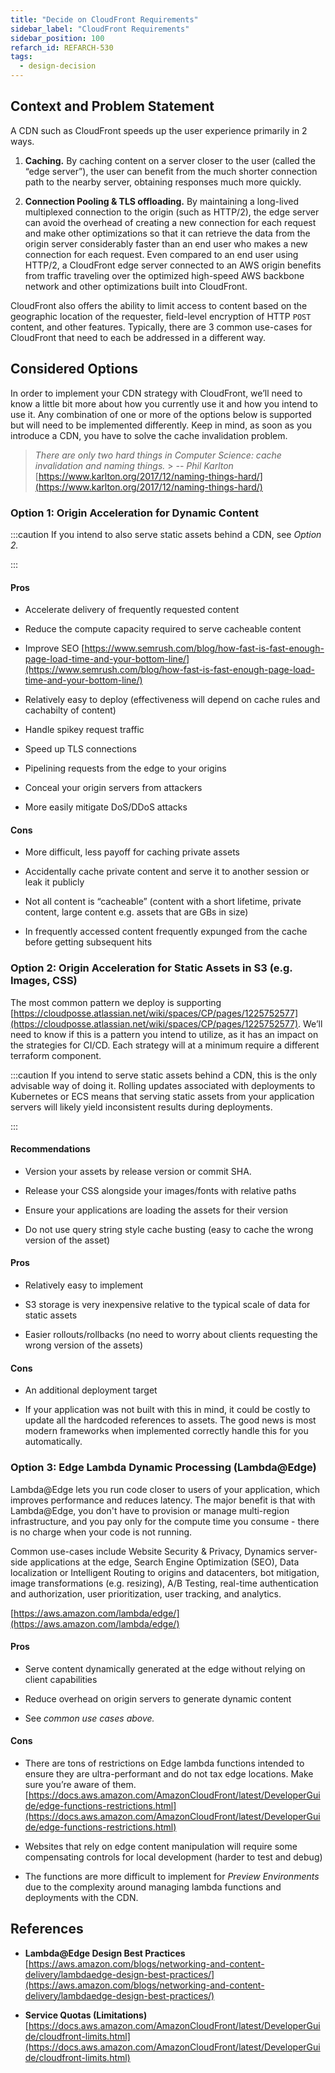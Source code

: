 ```yaml
---
title: "Decide on CloudFront Requirements"
sidebar_label: "CloudFront Requirements"
sidebar_position: 100
refarch_id: REFARCH-530
tags:
  - design-decision
---
```



## Context and Problem Statement

A CDN such as CloudFront speeds up the user experience primarily in 2 ways.

1. **Caching.** By caching content on a server closer to the user (called the “edge server”), the user can benefit from the much shorter connection path to the nearby server, obtaining responses much more quickly.

2. **Connection Pooling & TLS offloading.** By maintaining a long-lived multiplexed connection to the origin (such as HTTP/2), the edge server can avoid the overhead of creating a new connection for each request and make other optimizations so that it can retrieve the data from the origin server considerably faster than an end user who makes a new connection for each request. Even compared to an end user using HTTP/2, a CloudFront edge server connected to an AWS origin benefits from traffic traveling over the optimized high-speed AWS backbone network and other optimizations built into CloudFront.

CloudFront also offers the ability to limit access to content based on the geographic location of the requester, field-level encryption of HTTP `POST` content, and other features. Typically, there are 3 common use-cases for CloudFront that need to each be addressed in a different way.

## Considered Options

In order to implement your CDN strategy with CloudFront, we’ll need to know a little bit more about how you currently use it and how you intend to use it. Any combination of one or more of the options below is supported but will need to be implemented differently. Keep in mind, as soon as you introduce a CDN, you have to solve the cache invalidation problem.

> _There are only two hard things in Computer Science: cache invalidation and naming things._ > _-- Phil Karlton_
> [https://www.karlton.org/2017/12/naming-things-hard/](https://www.karlton.org/2017/12/naming-things-hard/)

### Option 1: Origin Acceleration for Dynamic Content

:::caution
If you intend to also serve static assets behind a CDN, see _Option 2._

:::

#### Pros

- Accelerate delivery of frequently requested content

- Reduce the compute capacity required to serve cacheable content

- Improve SEO
  [https://www.semrush.com/blog/how-fast-is-fast-enough-page-load-time-and-your-bottom-line/](https://www.semrush.com/blog/how-fast-is-fast-enough-page-load-time-and-your-bottom-line/)

- Relatively easy to deploy (effectiveness will depend on cache rules and cachabilty of content)

- Handle spikey request traffic

- Speed up TLS connections

- Pipelining requests from the edge to your origins

- Conceal your origin servers from attackers

- More easily mitigate DoS/DDoS attacks

#### Cons

- More difficult, less payoff for caching private assets

- Accidentally cache private content and serve it to another session or leak it publicly

- Not all content is “cacheable” (content with a short lifetime, private content, large content e.g. assets that are GBs in size)

- In frequently accessed content frequently expunged from the cache before getting subsequent hits

### Option 2: Origin Acceleration for Static Assets in S3 (e.g. Images, CSS)

The most common pattern we deploy is supporting [https://cloudposse.atlassian.net/wiki/spaces/CP/pages/1225752577](https://cloudposse.atlassian.net/wiki/spaces/CP/pages/1225752577). We’ll need to know if this is a pattern you intend to utilize, as it has an impact on the strategies for CI/CD. Each strategy will at a minimum require a different terraform component.

:::caution
If you intend to serve static assets behind a CDN, this is the only advisable way of doing it. Rolling updates associated with deployments to Kubernetes or ECS means that serving static assets from your application servers will likely yield inconsistent results during deployments.

:::

#### Recommendations

- Version your assets by release version or commit SHA.

- Release your CSS alongside your images/fonts with relative paths

- Ensure your applications are loading the assets for their version

- Do not use query string style cache busting (easy to cache the wrong version of the asset)

#### Pros

- Relatively easy to implement

- S3 storage is very inexpensive relative to the typical scale of data for static assets

- Easier rollouts/rollbacks (no need to worry about clients requesting the wrong version of the assets)

#### Cons

- An additional deployment target

- If your application was not built with this in mind, it could be costly to update all the hardcoded references to assets. The good news is most modern frameworks when implemented correctly handle this for you automatically.

### Option 3: Edge Lambda Dynamic Processing (Lambda@Edge)

Lambda@Edge lets you run code closer to users of your application, which improves performance and reduces latency. The major benefit is that with Lambda@Edge, you don't have to provision or manage multi-region infrastructure, and you pay only for the compute time you consume - there is no charge when your code is not running.

Common use-cases include Website Security & Privacy, Dynamics server-side applications at the edge, Search Engine Optimization (SEO), Data localization or Intelligent Routing to origins and datacenters, bot mitigation, image transformations (e.g. resizing), A/B Testing, real-time authentication and authorization, user prioritization, user tracking, and analytics.

[https://aws.amazon.com/lambda/edge/](https://aws.amazon.com/lambda/edge/)

#### Pros

- Serve content dynamically generated at the edge without relying on client capabilities

- Reduce overhead on origin servers to generate dynamic content

- See _common use_ _cases above._

#### Cons

- There are tons of restrictions on Edge lambda functions intended to ensure they are ultra-performant and do not tax edge locations. Make sure you’re aware of them.
  [https://docs.aws.amazon.com/AmazonCloudFront/latest/DeveloperGuide/edge-functions-restrictions.html](https://docs.aws.amazon.com/AmazonCloudFront/latest/DeveloperGuide/edge-functions-restrictions.html)

- Websites that rely on edge content manipulation will require some compensating controls for local development (harder to test and debug)

- The functions are more difficult to implement for _Preview Environments_ due to the complexity around managing lambda functions and deployments with the CDN.

## References

- **Lambda@Edge Design Best Practices**
  [https://aws.amazon.com/blogs/networking-and-content-delivery/lambdaedge-design-best-practices/](https://aws.amazon.com/blogs/networking-and-content-delivery/lambdaedge-design-best-practices/)

- **Service Quotas (Limitations)**
  [https://docs.aws.amazon.com/AmazonCloudFront/latest/DeveloperGuide/cloudfront-limits.html](https://docs.aws.amazon.com/AmazonCloudFront/latest/DeveloperGuide/cloudfront-limits.html)
